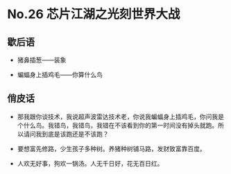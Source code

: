 # No.26 芯片江湖之光刻世界大战

## 歇后语

- 猪鼻插葱——装象

- 蝙蝠身上插鸡毛——你算什么鸟

## 俏皮话

- 那我跟你谈技术，我说超声波雷达技术老，你说我蝙蝠身上插鸡毛，你问我是个什么鸟。我错鸟，我错鸟，我错在不该看到你的第一时间没有掉头就跑。所以请问我到底是该跑还是不该跑？

- 要想富先修路，少生孩子多种树。养猪种树铺马路，发财致富靠百度。

- 人欢无好事，狗欢一锅汤。人无千日好，花无百日红。
